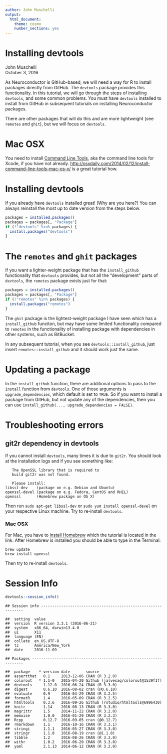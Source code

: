 ```yaml
---
author: John Muschelli
output:
  html_document:
    theme: cosmo
    number_sections: yes
---
```

# Installing devtools
John Muschelli  
October 3, 2016  



As Neuroconductor is GitHub-based, we will need a way for R to install packages directly from GitHub.  The `devtools` package provides this functionality.  In this tutorial, we will go through the steps of installing `devtools`, and some common problems.  You must have `devtools` installed to install from GitHub in subsequent tutorials on installing Neuroconductor packages.

There are other packages that will do this and are more lightweight (see `remotes` and `ghit`), but we will focus on `devtools`. 


# Mac OSX

You need to install [Command Line Tools](https://developer.apple.com/library/content/technotes/tn2339/_index.html), aka the command line tools for Xcode, if you have not already.  [http://osxdaily.com/2014/02/12/install-command-line-tools-mac-os-x/](http://osxdaily.com/2014/02/12/install-command-line-tools-mac-os-x/) is a great tutorial how.

# Installing devtools

If you already have `devtools` installed great! (Why are you here?)  You can always reinstall the most up to date version from the steps below.


```r
packages = installed.packages()
packages = packages[, "Package"]
if (!"devtools" %in% packages) {
  install.packages("devtools")
}
```

# The `remotes` and `ghit` packages
If you want a lighter-weight package that has the `install_github` functionality that `devtools` provides, but not all the "development" parts of `devtools`, the `remotes` package exists just for that:


```r
packages = installed.packages()
packages = packages[, "Package"]
if (!"remotes" %in% packages) {
  install.packages("remotes")
}
```

The `ghit` package is the lightest-weight package I have seen which has a `install_github` funciton, but may have some limited functionality compared to `remotes` in the functionality of installing package with dependencies in other systems, such as BitBucket.

In any subsequent tutorial, when you see `devtools::install_github`, just insert `remotes::install_github` and it should work just the same.


# Updating a package

In the `install_github` function, there are additional options to pass to the `install` function from `devtools`.  One of those arguments is `upgrade_dependencies`, which default is set to `TRUE`.  So if you want to install a package from GitHub, but not update any of the dependencies, then you can use `install_github(..., upgrade_dependencies = FALSE)`.  

# Troubleshooting errors 

## git2r dependency in devtools

If you cannot install `devtools`, many times it is due to `git2r`.  You should look at the installation logs and if you see something like:

```
   The OpenSSL library that is required to
   build git2r was not found.

   Please install:
libssl-dev    (package on e.g. Debian and Ubuntu)
openssl-devel (package on e.g. Fedora, CentOS and RHEL)
openssl       (Homebrew package on OS X)
```

Then run `sudo apt-get libssl-dev` or `sudo yum install openssl-devel` on your respective Linux machine.  Try to re-install `devtools`.

### Mac OSX

For Mac, you have to [install Homebrew](http://www.howtogeek.com/211541/homebrew-for-os-x-easily-installs-desktop-apps-and-terminal-utilities/) which the tutorial is located in the link.  After Homebrew is installed you should be able to type in the Terminal:
```
brew update
brew install openssl
```
Then try to re-install `devtools`.

# Session Info


```r
devtools::session_info()
```

```
## Session info --------------------------------------------------------------
```

```
##  setting  value                       
##  version  R version 3.3.1 (2016-06-21)
##  system   x86_64, darwin13.4.0        
##  ui       X11                         
##  language (EN)                        
##  collate  en_US.UTF-8                 
##  tz       America/New_York            
##  date     2016-11-09
```

```
## Packages ------------------------------------------------------------------
```

```
##  package    * version date       source                            
##  assertthat   0.1     2013-12-06 CRAN (R 3.2.0)                    
##  colorout   * 1.1-0   2015-04-20 Github (jalvesaq/colorout@1539f1f)
##  devtools     1.12.0  2016-06-24 CRAN (R 3.3.0)                    
##  digest       0.6.10  2016-08-02 cran (@0.6.10)                    
##  evaluate     0.9     2016-04-29 CRAN (R 3.2.5)                    
##  formatR      1.4     2016-05-09 CRAN (R 3.2.5)                    
##  htmltools    0.3.6   2016-09-26 Github (rstudio/htmltools@6996430)
##  knitr        1.14    2016-08-13 CRAN (R 3.3.0)                    
##  magrittr     1.5     2014-11-22 CRAN (R 3.2.0)                    
##  memoise      1.0.0   2016-01-29 CRAN (R 3.2.3)                    
##  Rcpp         0.12.7  2016-09-05 cran (@0.12.7)                    
##  rmarkdown    1.1     2016-10-16 CRAN (R 3.3.1)                    
##  stringi      1.1.1   2016-05-27 CRAN (R 3.3.0)                    
##  stringr      1.1.0   2016-08-19 cran (@1.1.0)                     
##  tibble       1.2     2016-08-26 CRAN (R 3.3.0)                    
##  withr        1.0.2   2016-06-20 CRAN (R 3.3.0)                    
##  yaml         2.1.13  2014-06-12 CRAN (R 3.2.0)
```

